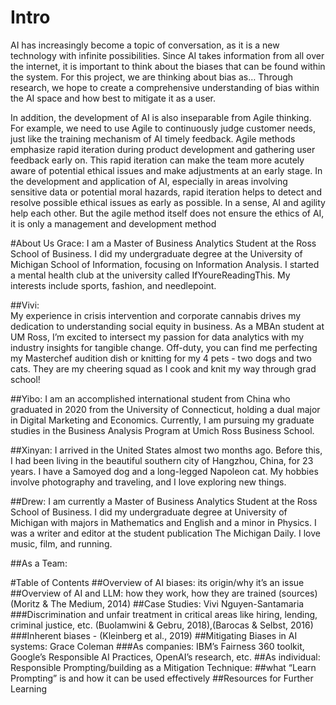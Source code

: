 # Intro
AI has increasingly become a topic of conversation, as it is a new technology with infinite possibilities. Since AI takes information from all over the internet, it is important to think about the biases that can be found within the system. For this project, we are thinking about bias as… Through research, we hope to create a comprehensive understanding of bias within the AI space and how best to mitigate it as a user.

In addition, the development of AI is also inseparable from Agile thinking. For example, we need to use Agile to continuously judge customer needs, just like the training mechanism of AI timely feedback. Agile methods emphasize rapid iteration during product development and gathering user feedback early on. This rapid iteration can make the team more acutely aware of potential ethical issues and make adjustments at an early stage. In the development and application of AI, especially in areas involving sensitive data or potential moral hazards, rapid iteration helps to detect and resolve possible ethical issues as early as possible. In a sense, AI and agility help each other. But the agile method itself does not ensure the ethics of AI, it is only a management and development method

#About Us
Grace: I am a Master of Business Analytics Student at the Ross School of Business. I did my undergraduate degree at the University of Michigan School of Information, focusing on Information Analysis. I started a mental health club at the university called IfYoureReadingThis. My interests include sports, fashion, and needlepoint.

##Vivi:  
My experience in crisis intervention and corporate cannabis drives my dedication to understanding social equity in business. As a MBAn student at UM Ross, I'm excited to intersect my passion for data analytics with my industry insights for tangible change.
Off-duty, you can find me perfecting my Masterchef audition dish or knitting for my 4 pets - two dogs and two cats. They are my cheering squad as I cook and knit my way through grad school!

##Yibo:
I am an accomplished international student from China who graduated in 2020 from the University of Connecticut, holding a dual major in Digital Marketing and Economics. Currently, I am pursuing my graduate studies in the Business Analysis Program at Umich Ross Business School.


##Xinyan: 
I arrived in the United States almost two months ago. Before this, I had been living in the beautiful southern city of Hangzhou, China, for 23 years. I have a Samoyed dog and a long-legged Napoleon cat. My hobbies involve photography and traveling, and I love exploring new things.

##Drew: 
I am currently a Master of Business Analytics Student at the Ross School of Business. I did my undergraduate degree at University of Michigan with majors in Mathematics and English and a minor in Physics. I was a writer and editor at the student publication The Michigan Daily. I love music, film, and running.

##As a Team: 

#Table of Contents
##Overview of AI biases: its origin/why it’s an issue
##Overview of AI and LLM: how they work, how they are trained (sources) (Moritz & The Medium, 2014)
##Case Studies: Vivi Nguyen-Santamaria
###Discrimination and unfair treatment in critical areas like hiring, lending, criminal justice, etc. (Buolamwini & Gebru, 2018),(Barocas & Selbst, 2016)
###Inherent biases - (Kleinberg et al., 2019)
##Mitigating Biases in AI systems: Grace Coleman
###As companies: IBM's Fairness 360 toolkit, Google's Responsible AI Practices, OpenAI's research, etc.
##As individual: Responsible Prompting/building as a Mitigation Technique: ##what “Learn Prompting” is and how it can be used effectively
##Resources for Further Learning
